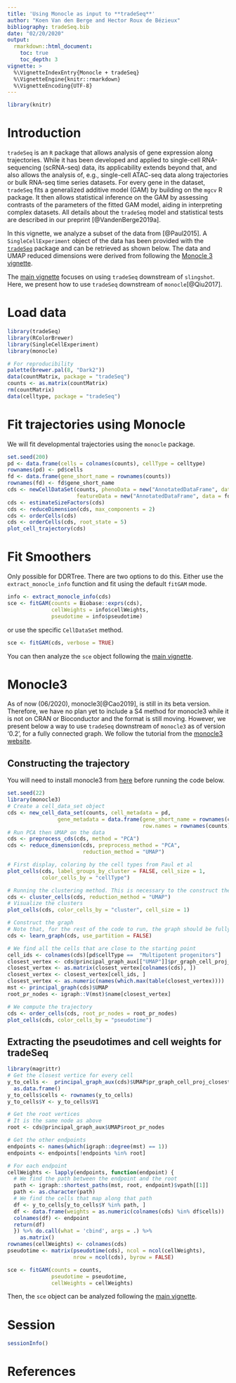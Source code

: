 ```yaml
---
title: 'Using Monocle as input to **tradeSeq**'
author: "Koen Van den Berge and Hector Roux de Bézieux"
bibliography: tradeSeq.bib
date: "02/20/2020"
output: 
  rmarkdown::html_document:
    toc: true
    toc_depth: 3
vignette: >
  %\VignetteIndexEntry{Monocle + tradeSeq}
  %\VignetteEngine{knitr::rmarkdown}
  %\VignetteEncoding{UTF-8}
---
```

```r
library(knitr)
```

# Introduction

`tradeSeq` is an `R` package that allows analysis of gene expression along trajectories. While it has been developed and applied to single-cell RNA-sequencing (scRNA-seq) data, its applicability extends beyond that, and also allows the analysis of, e.g., single-cell ATAC-seq data along trajectories or bulk RNA-seq time series datasets. For every gene in the dataset, `tradeSeq` fits a generalized additive model (GAM) by building on the `mgcv` R package. It then allows statistical inference on the GAM by assessing contrasts of the parameters of the fitted GAM model, aiding in interpreting complex datasets. All details about the `tradeSeq` model and statistical tests are described in our preprint [@VandenBerge2019a].

In this vignette, we analyze a subset of the data from [@Paul2015]. 
A `SingleCellExperiment` object of the data has been provided with the [`tradeSeq`](https://github.com/statOmics/tradeSeqpaper) package and can be retrieved as shown below. The data and UMAP reduced dimensions were derived from following the [Monocle 3 vignette](http://cole-trapnell-lab.github.io/monocle-release/monocle3/#tutorial-1-learning-trajectories-with-monocle-3). 

The [main vignette](https://bioconductor.org/packages/devel/bioc/vignettes/tradeSeq/inst/doc/tradeSeq.html) focuses on using `tradeSeq` downstream of `slingshot`. Here, we present how to use `tradeSeq` downstream of `monocle`[@Qiu2017].

# Load data

```r
library(tradeSeq)
library(RColorBrewer)
library(SingleCellExperiment)
library(monocle)

# For reproducibility
palette(brewer.pal(8, "Dark2"))
data(countMatrix, package = "tradeSeq")
counts <- as.matrix(countMatrix)
rm(countMatrix)
data(celltype, package = "tradeSeq")
```

# Fit trajectories using Monocle

We will fit developmental trajectories using the `monocle` package.

```r
set.seed(200)
pd <- data.frame(cells = colnames(counts), cellType = celltype)
rownames(pd) <- pd$cells
fd <- data.frame(gene_short_name = rownames(counts))
rownames(fd) <- fd$gene_short_name
cds <- newCellDataSet(counts, phenoData = new("AnnotatedDataFrame", data = pd),
                      featureData = new("AnnotatedDataFrame", data = fd))
cds <- estimateSizeFactors(cds)
cds <- reduceDimension(cds, max_components = 2)
cds <- orderCells(cds)
cds <- orderCells(cds, root_state = 5)
plot_cell_trajectory(cds)
```

# Fit Smoothers

Only possible for DDRTree. There are two options to do this.
Either use the `extract_monocle_info` function and fit using the default `fitGAM` mode.

```r
info <- extract_monocle_info(cds)
sce <- fitGAM(counts = Biobase::exprs(cds),
              cellWeights = info$cellWeights,
              pseudotime = info$pseudotime)
```

or use the specific `CellDataSet` method.

```r
sce <- fitGAM(cds, verbose = TRUE)
```

You can then analyze the `sce` object following the [main vignette](https://bioconductor.org/packages/devel/bioc/vignettes/tradeSeq/inst/doc/tradeSeq.html).

# Monocle3

As of now (06/2020), monocle3[@Cao2019], is still in its beta version. Therefore, we have no plan yet to include a S4 method for monocle3 while it is not on CRAN or Bioconductor and the format is still moving. However, we present below a way to use `tradeSeq` downstream of `monocle3` as of version '0.2', for a fully connected graph. We follow the tutorial from the [monocle3 website](https://cole-trapnell-lab.github.io/monocle3/docs/trajectories/). 

## Constructing the trajectory

You will need to install monocle3 from [here](https://cole-trapnell-lab.github.io/monocle3/docs/installation/) before running the code below.

```r
set.seed(22)
library(monocle3)
# Create a cell_data_set object
cds <- new_cell_data_set(counts, cell_metadata = pd,
                gene_metadata = data.frame(gene_short_name = rownames(counts),
                                           row.names = rownames(counts)))
# Run PCA then UMAP on the data
cds <- preprocess_cds(cds, method = "PCA")
cds <- reduce_dimension(cds, preprocess_method = "PCA",
                        reduction_method = "UMAP")

# First display, coloring by the cell types from Paul et al
plot_cells(cds, label_groups_by_cluster = FALSE, cell_size = 1,
           color_cells_by = "cellType")

# Running the clustering method. This is necessary to the construct the graph
cds <- cluster_cells(cds, reduction_method = "UMAP")
# Visualize the clusters
plot_cells(cds, color_cells_by = "cluster", cell_size = 1)

# Construct the graph
# Note that, for the rest of the code to run, the graph should be fully connected
cds <- learn_graph(cds, use_partition = FALSE)

# We find all the cells that are close to the starting point
cell_ids <- colnames(cds)[pd$cellType ==  "Multipotent progenitors"]
closest_vertex <- cds@principal_graph_aux[["UMAP"]]$pr_graph_cell_proj_closest_vertex
closest_vertex <- as.matrix(closest_vertex[colnames(cds), ])
closest_vertex <- closest_vertex[cell_ids, ]
closest_vertex <- as.numeric(names(which.max(table(closest_vertex))))
mst <- principal_graph(cds)$UMAP
root_pr_nodes <- igraph::V(mst)$name[closest_vertex]

# We compute the trajectory
cds <- order_cells(cds, root_pr_nodes = root_pr_nodes)
plot_cells(cds, color_cells_by = "pseudotime")
```

## Extracting the pseudotimes and cell weights for tradeSeq

```r
library(magrittr)
# Get the closest vertice for every cell
y_to_cells <-  principal_graph_aux(cds)$UMAP$pr_graph_cell_proj_closest_vertex %>%
  as.data.frame()
y_to_cells$cells <- rownames(y_to_cells)
y_to_cells$Y <- y_to_cells$V1

# Get the root vertices
# It is the same node as above
root <- cds@principal_graph_aux$UMAP$root_pr_nodes

# Get the other endpoints
endpoints <- names(which(igraph::degree(mst) == 1))
endpoints <- endpoints[!endpoints %in% root]

# For each endpoint
cellWeights <- lapply(endpoints, function(endpoint) {
  # We find the path between the endpoint and the root
  path <- igraph::shortest_paths(mst, root, endpoint)$vpath[[1]]
  path <- as.character(path)
  # We find the cells that map along that path
  df <- y_to_cells[y_to_cells$Y %in% path, ]
  df <- data.frame(weights = as.numeric(colnames(cds) %in% df$cells))
  colnames(df) <- endpoint
  return(df)
  }) %>% do.call(what = 'cbind', args = .) %>%
    as.matrix()
rownames(cellWeights) <- colnames(cds)
pseudotime <- matrix(pseudotime(cds), ncol = ncol(cellWeights),
                     nrow = ncol(cds), byrow = FALSE)
```

```r
sce <- fitGAM(counts = counts,
              pseudotime = pseudotime,
              cellWeights = cellWeights)
```

Then, the `sce` object can be analyzed following the [main vignette](https://bioconductor.org/packages/devel/bioc/vignettes/tradeSeq/inst/doc/tradeSeq.html).

# Session

```r
sessionInfo()
```

# References
